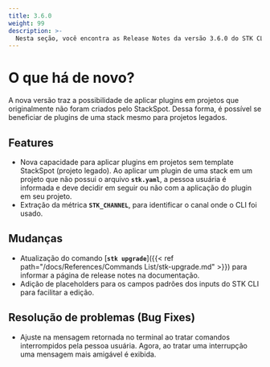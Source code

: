 ```yaml
---
title: 3.6.0
weight: 99
description: >-
  Nesta seção, você encontra as Release Notes da versão 3.6.0 do STK CLI.
---
```


# **O que há de novo?**  

A nova versão traz a possibilidade de aplicar plugins em projetos que originalmente não foram criados pelo StackSpot. Dessa forma, é possível se beneficiar de plugins de uma stack mesmo para projetos legados.

## **Features**

- Nova capacidade para aplicar plugins em projetos sem template StackSpot (projeto legado). Ao aplicar um plugin de uma stack em um projeto que não possui o arquivo **`stk.yaml`**, a pessoa usuária é informada e deve decidir em seguir ou não com a aplicação do plugin em seu projeto.
- Extração da métrica **`STK_CHANNEL`**, para identificar o canal onde o CLI foi usado.

## **Mudanças**

- Atualização do comando [**`stk upgrade`**]({{< ref path="/docs/References/Commands List/stk-upgrade.md" >}}) para informar a página de release notes na documentação.
- Adição de placeholders para os campos padrões dos inputs do STK CLI para facilitar a edição.

## **Resolução de problemas (Bug Fixes)**

- Ajuste na mensagem retornada no terminal ao tratar comandos interrompidos pela pessoa usuária. Agora, ao tratar uma interrupção uma mensagem mais amigável é exibida.
